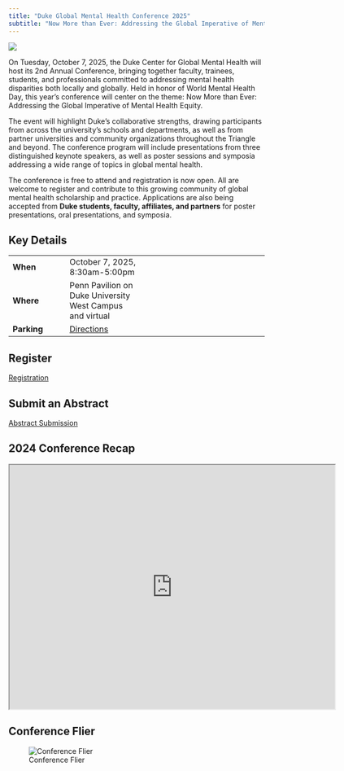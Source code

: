 ```yaml
---
title: "Duke Global Mental Health Conference 2025"
subtitle: "Now More than Ever: Addressing the Global Imperative of Mental Health Equity"
---
```


![](landingpagepic.png){fig-align="center"}

On Tuesday, October 7, 2025, the Duke Center for Global Mental Health will host its 2nd Annual Conference, bringing together faculty, trainees, students, and professionals committed to addressing mental health disparities both locally and globally. Held in honor of World Mental Health Day, this year’s conference will center on the theme: Now More than Ever: Addressing the Global Imperative of Mental Health Equity.

The event will highlight Duke’s collaborative strengths, drawing participants from across the university’s schools and departments, as well as from partner universities and community organizations throughout the Triangle and beyond. The conference program will include presentations from three distinguished keynote speakers, as well as poster sessions and symposia addressing a wide range of topics in global mental health.

The conference is free to attend and registration is now open. All are welcome to register and contribute to this growing community of global mental health scholarship and practice. Applications are also being accepted from **Duke students, faculty, affiliates, and partners** for poster presentations, oral presentations, and symposia.

## Key Details

|             |                                                                                                                 |     |
|----------------|----------------------|----------------------------------|
| **When**    | October 7, 2025, 8:30am-5:00pm                                                                                  |     |
| **Where**   | Penn Pavilion on Duke University West Campus and virtual                                                                     |     |
| **Parking** | [Directions](https://parking.duke.edu/visitor-parking/) |     |

## Register

[Registration](https://duke.qualtrics.com/jfe/form/SV_9tTSenmD4RZPEV0/)

## Submit an Abstract

[Abstract Submission](https://duke.qualtrics.com/jfe/form/SV_8wVjODV2odUrptk)

## 2024 Conference Recap

<iframe src="https://drive.google.com/file/d/1bKJJueY9BWpOe_2wfj63HyEUUx_hJPYK/preview" width="640" height="480" allow="autoplay"></iframe>

## Conference Flier

![Conference Flier](2025flier.png)

